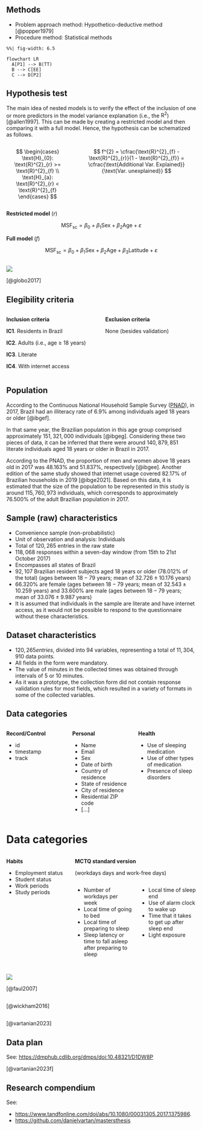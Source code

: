 <!-- %:::% slides-methods begin %:::% -->
## Methods {.smaller}

* Problem approach method: Hypothetico-deductive method [@popper1979]
* Procedure method: Statistical methods

```mermaid
%%| fig-width: 6.5

flowchart LR
  A[P1] --> B(TT)
  B --> C[EE]
  C --> D[P2]
```

## Hypothesis test {.smaller}

The main idea of nested models is to verify the effect of the inclusion of one or more predictors in the model variance explanation (i.e., the $\text{R}^{2}$) [@allen1997]. This can be made by creating a restricted model and then comparing it with a full model. Hence, the hypothesis can be schematized as follows.

::: columns
::: {.column width="30%"}
$$
\begin{cases}
\text{H}_{0}: \text{R}^{2}_{r} >= \text{R}^{2}_{f} \\
\text{H}_{a}: \text{R}^{2}_{r} < \text{R}^{2}_{f}
\end{cases}
$$
:::

::: {.column width="60%"}
$$
f^{2} = \cfrac{\text{R}^{2}_{f} - \text{R}^{2}_{r}}{1 - \text{R}^{2}_{f}} = \cfrac{\text{Additional Var. Explained}}{\text{Var. unexplained}}
$$
:::
:::

__Restricted model__ ($r$)

$$
\text{MSF}_{\text{sc}} = \beta_{0} + \beta_{1} \text{Sex} + \beta_{2} \text{Age} + \varepsilon
$$

__Full model__ ($f$)

$$
\text{MSF}_{\text{sc}} = \beta_{0} + \beta_{1} \text{Sex} + \beta_{2} \text{Age} + \beta_{3} \text{Latitude} + \varepsilon
$$

## {.center-x}

![](images/globo-2017-figure-1.png){.r-stretch}

::: footer
[@globo2017]
:::

## {background-iframe="https://web.archive.org/web/20171018043514/each.usp.br/gipso/mctq" background-interactive=true}

## Elegibility criteria {.smaller}

::: columns
::: {.column width="50%"}
__Inclusion criteria__

__IC1__. Residents in Brazil

__IC2__. Adults (i.e., age $\geq$ 18 years)

__IC3__. Literate

__IC4__. With internet access
:::

::: {.column width="50%"}
__Exclusion criteria__

None (besides validation)
:::
:::

## Population {.smaller}

According to the Continuous National Household Sample Survey ([PNAD](https://www.ibge.gov.br/estatisticas/sociais/trabalho/9171-pesquisa-nacional-por-amostra-de-domicilios-continua-mensal.html)), in 2017, Brazil had an illiteracy rate of $6.9\%$ among individuals aged 18 years or older [@ibgef].

In that same year, the Brazilian population in this age group comprised approximately $151,321,000$ individuals [@ibgeg]. Considering these two pieces of data, it can be inferred that there were around $140,879,851$ literate individuals aged 18 years or older in Brazil in 2017.

According to the PNAD, the proportion of men and women above 18 years old in 2017 was $48.163\%$ and $51.837\%$, respectively [@ibgee]. Another edition of the same study showed that internet usage covered $82.17\%$ of Brazilian households in 2019 [@ibge2021]. Based on this data, it is estimated that the size of the population to be represented in this study is around $115,760,973$ individuals, which corresponds to approximately $76.500\%$ of the adult Brazilian population in 2017.

## Sample (raw) characteristics {.smaller}

* Convenience sample (non-probabilistic)
* Unit of observation and analysis: Individuals
* Total of $120,265$ entries in the raw state
* $118,068$ responses within a seven-day window (from 15th to 21st October 2017)
* Encompasses all states of Brazil
* $92,107$ Brazilian resident subjects aged 18 years or older ($78.012\%$ of the total) (ages between $18-79$ years; mean of $32.726 \pm 10.176$ years)
* $66.320\%$ are female (ages between $18-79$ years; mean of $32.543 \pm 10.259$ years) and $33.600\%$ are male (ages between $18-79$ years; mean of $33.076 \pm 9.987$ years)
* It is assumed that individuals in the sample are literate and have internet access, as it would not be possible to respond to the questionnaire without these characteristics.

## Dataset characteristics {.smaller}

* $120,265 entries$, divided into $94$ variables, representing a total of $11,304,910$ data points.
* All fields in the form were mandatory.
* The value of minutes in the collected times was obtained through intervals of $5$ or $10$ minutes.
* As it was a prototype, the collection form did not contain response validation rules for most fields, which resulted in a variety of formats in some of the collected variables.

## Data categories {.smaller}

::: columns
::: {.column width="33%"}
__Record/Control__

* id
* timestamp
* track
:::

::: {.column width="33%"}
__Personal__

* Name
* Email
* Sex
* Date of birth
* Country of residence
* State of residence
* City of residence
* Residential ZIP code
* [...]
:::

::: {.column width="33%"}
__Health__

* Use of sleeping medication
* Use of other types of medication
* Presence of sleep disorders
:::
:::

# Data categories {.smaller}

::: columns
::: {.column width="33%"}
__Habits__

* Employment status
* Student status
* Work periods
* Study periods
:::

::: {.column width="66%"}
__MCTQ standard version__ 

(workdays days and work-free days)

::: columns
::: {.column width="45%"}
* Number of workdays per week
* Local time of going to bed
* Local time of preparing to sleep
* Sleep latency or time to fall asleep after preparing to sleep
:::

::: {.column width="45%"}
* Local time of sleep end
* Use of alarm clock to wake up
* Time that it takes to get up after sleep end
* Light exposure
:::
:::
:::
:::

## {.center-x}

![](images/power-analysis-figure-1.png){.r-stretch}

::: footer
[@faul2007]
:::

## {background-iframe="https://r4ds.hadley.nz/intro#fig-ds-diagram" background-interactive=true}

::: footer
[@wickham2016]
:::

## {background-iframe="https://docs.ropensci.org/mctq/" background-interactive=true}

::: footer
[@vartanian2023]
:::

## {background-iframe="https://web.archive.org/web/20231013021623/https://developers.google.com/maps/documentation/geocoding/overview" background-interactive=true}

## {background-iframe="http://labren.ccst.inpe.br/atlas_2017.html" background-interactive=true}

## Data plan

See: <https://dmphub.cdlib.org/dmps/doi:10.48321/D1DW8P>

::: footer
[@vartanian2023f]
:::

## {background-iframe="https://dbdiagram.io/e/5e6c84484495b02c3b883aff/6555ee6d3be14957871dd472" background-interactive=true}

## Research compendium

See: 

* <https://www.tandfonline.com/doi/abs/10.1080/00031305.2017.1375986>.
* <https://github.com/danielvartan/mastersthesis>

## {background-iframe="https://books.ropensci.org/targets/walkthrough.html#run-the-pipeline" background-interactive=true}

## {background-iframe="https://www.go-fair.org/fair-principles/" background-interactive=true}
<!-- %:::% slides-methods end %:::% -->
